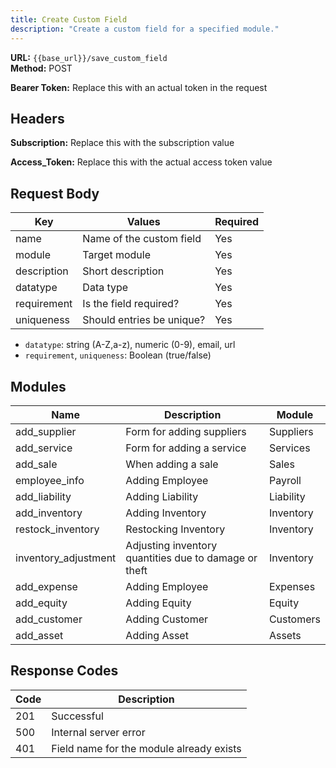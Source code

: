 ```yaml
---
title: Create Custom Field
description: "Create a custom field for a specified module."
---
```


**URL:** `{{base_url}}/save_custom_field` <br />
**Method:** POST <br />

**Bearer Token:** Replace this with an actual token in the request

## Headers
**Subscription:** Replace this with the subscription value <br />

**Access_Token:** Replace this with the actual access token value

## Request Body

| Key          | Values                          | Required |
| ------------ | ------------------------------- | -------- |
| name         | Name of the custom field        | Yes      |
| module       | Target module                   | Yes      |
| description  | Short description               | Yes      |
| datatype     | Data type                       | Yes      |
| requirement  | Is the field required?          | Yes      |
| uniqueness   | Should entries be unique?       | Yes      |

- `datatype`: string (A-Z,a-z), numeric (0-9), email, url
- `requirement`, `uniqueness`: Boolean (true/false)

## Modules

| Name                | Description                      | Module    |
| ------------------- | -------------------------------- | --------- |
| add_supplier        | Form for adding suppliers        | Suppliers |
| add_service         | Form for adding a service         | Services  |
| add_sale            | When adding a sale                | Sales     |
| employee_info       | Adding Employee                   | Payroll   |
| add_liability       | Adding Liability                  | Liability |
| add_inventory       | Adding Inventory                  | Inventory |
| restock_inventory   | Restocking Inventory              | Inventory |
| inventory_adjustment| Adjusting inventory quantities due to damage or theft | Inventory |
| add_expense         | Adding Employee                   | Expenses  |
| add_equity          | Adding Equity                    | Equity    |
| add_customer        | Adding Customer                   | Customers |
| add_asset           | Adding Asset                      | Assets    |

## Response Codes

| Code | Description                                 |
| ---- | ------------------------------------------- |
| 201  | Successful                                  |
| 500  | Internal server error                       |
| 401  | Field name for the module already exists    |

